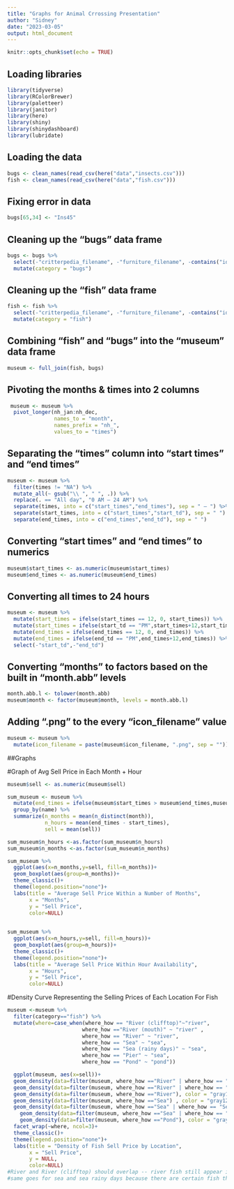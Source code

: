 ```yaml
---
title: "Graphs for Animal Crrossing Presentation"
author: "Sidney"
date: "2023-03-05"
output: html_document
---
```




```r
knitr::opts_chunk$set(echo = TRUE)
```

## Loading libraries
```r
library(tidyverse)
library(RColorBrewer)
library(paletteer)
library(janitor)
library(here)
library(shiny)
library(shinydashboard)
library(lubridate)
```

## Loading the data
```r
bugs <- clean_names(read_csv(here("data","insects.csv")))
fish <- clean_names(read_csv(here("data","fish.csv")))
```

## Fixing error in data
```r
bugs[65,34] <- "Ins45"
```

## Cleaning up the "bugs" data frame
```r
bugs <- bugs %>% 
  select(-"critterpedia_filename", -"furniture_filename", -contains("id"), -contains("sh"), -contains("color"), -"number") %>% 
  mutate(category = "bugs")
```

## Cleaning up the "fish" data frame
```r
fish <- fish %>% 
  select(-"critterpedia_filename", -"furniture_filename", -contains("id"), -contains("sh"), -contains("color"), -"number", -"lighting_type", -"rain_snow_catch_up", -"size") %>% 
  mutate(category = "fish")
```

## Combining "fish" and "bugs" into the "museum" data frame
```r
museum <- full_join(fish, bugs)
```

## Pivoting the months & times into 2 columns
```r
 museum <- museum %>%
  pivot_longer(nh_jan:nh_dec,
               names_to = "month",
               names_prefix = "nh_",
               values_to = "times")
```

## Separating the "times" column into "start times" and "end times"
```r
museum <- museum %>% 
  filter(times != "NA") %>% 
  mutate_all(~ gsub("\\ ", " ", .)) %>% 
  replace(. == "All day", "0 AM – 24 AM") %>% 
  separate(times, into = c("start_times","end_times"), sep = " – ") %>% 
  separate(start_times, into = c("start_times","start_td"), sep = " ") %>% 
  separate(end_times, into = c("end_times","end_td"), sep = " ")
```

## Converting "start times" and "end times" to numerics
```r
museum$start_times <- as.numeric(museum$start_times)
museum$end_times <- as.numeric(museum$end_times)
```

## Converting all times to 24 hours
```r
museum <- museum %>% 
  mutate(start_times = ifelse(start_times == 12, 0, start_times)) %>% 
  mutate(start_times = ifelse(start_td == "PM",start_times+12,start_times)) %>%
  mutate(end_times = ifelse(end_times == 12, 0, end_times)) %>% 
  mutate(end_times = ifelse(end_td == "PM",end_times+12,end_times)) %>% 
  select(-"start_td",-"end_td")
```

## Converting "months" to factors based on the built in "month.abb" levels
```r
month.abb.l <- tolower(month.abb)
museum$month <- factor(museum$month, levels = month.abb.l)
```

## Adding ".png" to the every "icon_filename" value
```r
museum <- museum %>% 
  mutate(icon_filename = paste(museum$icon_filename, ".png", sep = ""))
```



##Graphs



#Graph of Avg Sell Price in Each Month + Hour
```r

museum$sell <- as.numeric(museum$sell)

sum_museum <- museum %>% 
  mutate(end_times = ifelse(museum$start_times > museum$end_times,museum$end_times + 24,museum$end_times)) %>% 
  group_by(name) %>% 
  summarize(n_months = mean(n_distinct(month)),
            n_hours = mean(end_times - start_times),
            sell = mean(sell)) 

sum_museum$n_hours <-as.factor(sum_museum$n_hours)
sum_museum$n_months <-as.factor(sum_museum$n_months)

sum_museum %>%
  ggplot(aes(x=n_months,y=sell, fill=n_months))+
  geom_boxplot(aes(group=n_months))+
  theme_classic()+
  theme(legend.position="none")+
  labs(title = "Average Sell Price Within a Number of Months",
       x = "Months",
       y = "Sell Price",
       color=NULL)
  

sum_museum %>% 
  ggplot(aes(x=n_hours,y=sell, fill=n_hours))+
  geom_boxplot(aes(group=n_hours))+
  theme_classic()+
  theme(legend.position="none")+
  labs(title = "Average Sell Price Within Hour Availability",
       x = "Hours",
       y = "Sell Price",
       color=NULL)
```

#Density Curve Representing the Selling Prices of Each Location For Fish
```r
museum <-museum %>% 
  filter(category=="fish") %>% 
  mutate(where=case_when(where_how == "River (clifftop)"~"river",
                        where_how =="River (mouth)" ~ "river" ,
                        where_how == "River" ~ "river",
                        where_how == "Sea" ~ "sea",
                        where_how == "Sea (rainy days)" ~ "sea",
                        where_how == "Pier" ~ "sea",
                        where_how == "Pond" ~ "pond"))

  ggplot(museum, aes(x=sell))+
  geom_density(data=filter(museum, where_how =="River" | where_how == "River (clifftop)"), color = "slateblue3")+
  geom_density(data=filter(museum, where_how =="River" | where_how == "River (mouth)"), color = "salmon1")+
  geom_density(data=filter(museum, where_how =="River"), color = "gray12")+
  geom_density(data=filter(museum, where_how =="Sea") , color = "gray12")+
  geom_density(data=filter(museum, where_how =="Sea" | where_how == "Sea (rainy days)"), color = "mediumvioletred")+
    geom_density(data=filter(museum, where_how =="Sea" | where_how == "Pier"), color = "darkgoldenrod1")+
    geom_density(data=filter(museum, where_how =="Pond"), color = "gray12")+
  facet_wrap(~where, ncol=3)+
  theme_classic()+
  theme(legend.position="none")+
  labs(title = "Density of Fish Sell Price by Location",
       x = "Sell Price",
       y = NULL,
       color=NULL) 
#River and River (clifftop) should overlap -- river fish still appear in river clifftop and river mouth
#same goes for sea and sea rainy days because there are certain fish that appear only in rainy days 
```






